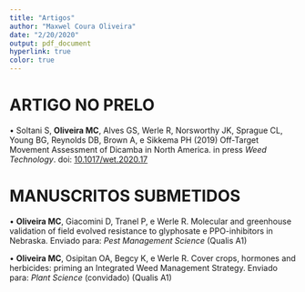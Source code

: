 ```yaml
---
title: "Artigos"
author: "Maxwel Coura Oliveira"
date: "2/20/2020"
output: pdf_document
hyperlink: true
color: true
---
```


# ARTIGO NO PRELO

• Soltani S, **Oliveira MC**, Alves GS, Werle R, Norsworthy JK, Sprague CL, Young BG, Reynolds DB, Brown A, e Sikkema PH (2019) Off-Target Movement Assessment of Dicamba in North America. in press *Weed Technology*. doi: [10.1017/wet.2020.17](https://doi.org/10.1017/wet.2020.17)


# MANUSCRITOS SUBMETIDOS

• **Oliveira MC**, Giacomini D, Tranel P, e Werle R. Molecular and greenhouse validation of field evolved resistance to glyphosate e PPO-inhibitors in Nebraska. Enviado para: *Pest Management Science* (Qualis A1)

• **Oliveira MC**, Osipitan OA, Begcy K, e Werle R. Cover crops, hormones and herbicides: priming an Integrated Weed Management Strategy. Enviado para: *Plant Science* (convidado) (Qualis A1)